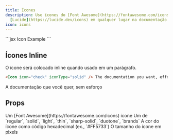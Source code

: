 ```yaml
---
title: Ícones
description: Use ícones do [Font Awesome](https://fontawesome.com/icons) ou
  [Lucide](https://lucide.dev/icons) em qualquer lugar na documentação
icon: icons
---
```


<Icon icon="check" size={32} />

<RequestExample>
  ```jsx Icon Example
  <Icon icon="check" size={32} />
  ```
</RequestExample>

## Ícones Inline

O ícone será colocado inline quando usado em um parágrafo.

```markdown Inline Icon Example
<Icon icon="check" iconType="solid" /> The documentation you want, effortlessly 
```

<Icon icon="check" iconType="solid" /> A documentação que você quer, sem esforço

## Props

<ResponseField name="icon" type="string" required>
  Um [Font Awesome](https://fontawesome.com/icons) ícone
</ResponseField>

<ResponseField name="iconType" type="string">
  Um de `regular`, `solid`, `light`, `thin`, `sharp-solid`, `duotone`, `brands`
</ResponseField>

<ResponseField name="color" type="string">
  A cor do ícone como código hexadecimal (ex., `#FF5733`)
</ResponseField>

<ResponseField name="size" type="number">
  O tamanho do ícone em pixels
</ResponseField>

